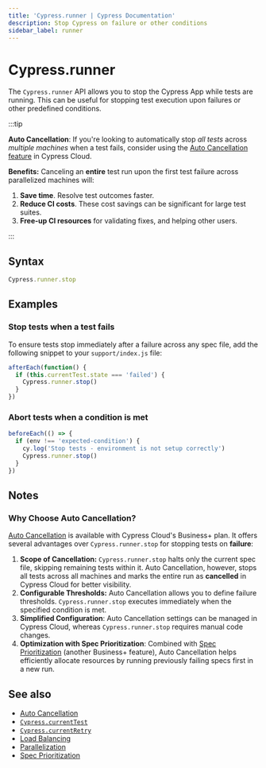 ```yaml
---
title: 'Cypress.runner | Cypress Documentation'
description: Stop Cypress on failure or other conditions
sidebar_label: runner
---
```


<ProductHeading product="app" />

# Cypress.runner

The `Cypress.runner` API allows you to stop the Cypress App while tests are running. This can be useful for stopping test execution upon failures or other predefined conditions.

:::tip

**Auto Cancellation**: If you're looking to automatically stop *all tests* across *multiple machines* when a test fails, consider using the [Auto Cancellation feature](/cloud/features/smart-orchestration/run-cancellation) in Cypress Cloud.

<Icon name="check-circle" color="green" /> **Benefits:** Canceling an **entire**
test run upon the first test failure across parallelized machines will:

1. **Save time**. Resolve test outcomes faster.
2. **Reduce CI costs**. These cost savings can be significant for large test
   suites.
3. **Free-up CI resources** for validating fixes, and helping other users.

:::

## Syntax

```javascript
Cypress.runner.stop
```

## Examples

### Stop tests when a test fails

To ensure tests stop immediately after a failure across any spec file, add the following snippet to your `support/index.js` file:

```javascript
afterEach(function() {
  if (this.currentTest.state === 'failed') {
    Cypress.runner.stop()
  }
})
```

### Abort tests when a condition is met

```javascript
beforeEach(() => {
  if (env !== 'expected-condition') {
    cy.log('Stop tests - environment is not setup correctly')
    Cypress.runner.stop()
  }
})
```

## Notes

### Why Choose Auto Cancellation?

[Auto Cancellation](/cloud/features/smart-orchestration/run-cancellation) is available with Cypress Cloud's Business+ plan. It offers several advantages over `Cypress.runner.stop` for stopping tests on **failure**:

1. **Scope of Cancellation:** `Cypress.runner.stop` halts only the current spec file, skipping remaining tests within it. Auto Cancellation, however, stops all tests across all machines and marks the entire run as **cancelled** in Cypress Cloud for better visibility.
2. **Configurable Thresholds:** Auto Cancellation allows you to define failure thresholds. `Cypress.runner.stop` executes immediately when the specified condition is met.
3. **Simplified Configuration**: Auto Cancellation settings can be managed in Cypress Cloud, whereas `Cypress.runner.stop` requires manual code changes.
4. **Optimization with Spec Prioritization**: Combined with [Spec Prioritization](/cloud/features/smart-orchestration/spec-prioritization) (another Business+ feature), Auto Cancellation helps efficiently allocate resources by running previously failing specs first in a new run.

<CloudFreePlan />

## See also

- [Auto Cancellation](/cloud/features/smart-orchestration/run-cancellation)
- [`Cypress.currentTest`](/api/cypress-api/currenttest)
- [`Cypress.currentRetry`](/api/cypress-api/currentretry)
- [Load Balancing](/cloud/features/smart-orchestration/load-balancing)
- [Parallelization](/cloud/features/smart-orchestration/parallelization)
- [Spec Prioritization](/cloud/features/smart-orchestration/spec-prioritization)
